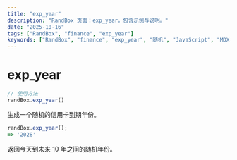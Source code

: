 ```yaml
---
title: "exp_year"
description: "RandBox 页面：exp_year，包含示例与说明。"
date: "2025-10-16"
tags: ["RandBox", "finance", "exp_year"]
keywords: ["RandBox", "finance", "exp_year", "随机", "JavaScript", "MDX"]
---
```


# exp_year

```js
// 使用方法
randBox.exp_year()
```

生成一个随机的信用卡到期年份。

```js
randBox.exp_year();
=> '2028'
```

返回今天到未来 10 年之间的随机年份。
